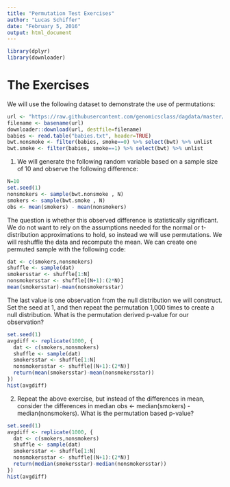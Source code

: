 ```yaml
---
title: "Permutation Test Exercises"
author: "Lucas Schiffer"
date: "February 5, 2016"
output: html_document
---
```


```r
library(dplyr)
library(downloader)
```

# The Exercises

We will use the following dataset to demonstrate the use of permutations:

```r
url <- "https://raw.githubusercontent.com/genomicsclass/dagdata/master/inst/extdata/babies.txt"
filename <- basename(url)
downloader::download(url, destfile=filename)
babies <- read.table("babies.txt", header=TRUE)
bwt.nonsmoke <- filter(babies, smoke==0) %>% select(bwt) %>% unlist 
bwt.smoke <- filter(babies, smoke==1) %>% select(bwt) %>% unlist
```

1. We will generate the following random variable based on a sample size of 10 and observe the following difference:

```r
N=10 
set.seed(1) 
nonsmokers <- sample(bwt.nonsmoke , N) 
smokers <- sample(bwt.smoke , N) 
obs <- mean(smokers) - mean(nonsmokers)
```

The question is whether this observed difference is statistically significant. We do not want to rely on the assumptions needed for the normal or t-distribution approximations to hold, so instead we will use permutations. We will reshuffle the data and recompute the mean. We can create one permuted sample with the following code:

```r
dat <- c(smokers,nonsmokers)
shuffle <- sample(dat) 
smokersstar <- shuffle[1:N] 
nonsmokersstar <- shuffle[(N+1):(2*N)] 
mean(smokersstar)-mean(nonsmokersstar)
```

The last value is one observation from the null distribution we will construct. Set the seed at 1, and then repeat the permutation 1,000 times to create a null distribution. What is the permutation derived p-value for our observation?

```r
set.seed(1)
avgdiff <- replicate(1000, {
  dat <- c(smokers,nonsmokers)
  shuffle <- sample(dat) 
  smokersstar <- shuffle[1:N] 
  nonsmokersstar <- shuffle[(N+1):(2*N)]
  return(mean(smokersstar)-mean(nonsmokersstar))
})
hist(avgdiff)

```

2. Repeat the above exercise, but instead of the differences in mean, consider the differences in median obs <- median(smokers) - median(nonsmokers). What is the permutation based p-value?

```r
set.seed(1)
avgdiff <- replicate(1000, {
  dat <- c(smokers,nonsmokers)
  shuffle <- sample(dat) 
  smokersstar <- shuffle[1:N] 
  nonsmokersstar <- shuffle[(N+1):(2*N)]
  return(median(smokersstar)-median(nonsmokersstar))
})
hist(avgdiff)
```
